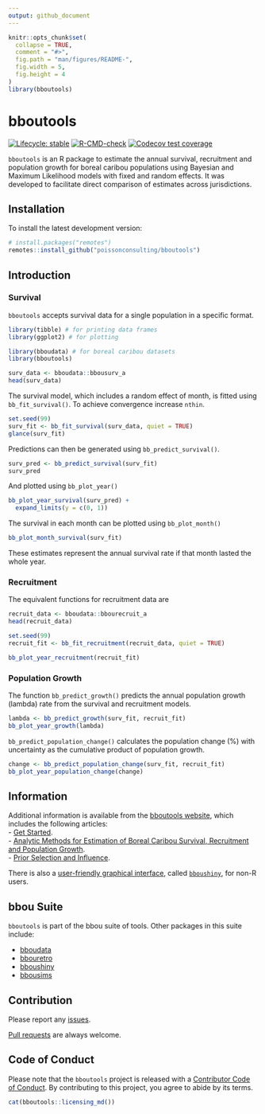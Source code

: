 ```yaml
---
output: github_document
---
```


<!-- README.md is generated from README.Rmd. Please edit that file -->

```r
knitr::opts_chunk$set(
  collapse = TRUE,
  comment = "#>",
  fig.path = "man/figures/README-",
  fig.width = 5,
  fig.height = 4
)
library(bboutools)
```

# bboutools

<!-- badges: start -->
[![Lifecycle: stable](https://img.shields.io/badge/lifecycle-stable-green.svg)](https://lifecycle.r-lib.org/articles/stages.html#stable)
[![R-CMD-check](https://github.com/poissonconsulting/bboutools/actions/workflows/R-CMD-check.yaml/badge.svg)](https://github.com/poissonconsulting/bboutools/actions/workflows/R-CMD-check.yaml)
[![Codecov test coverage](https://codecov.io/gh/poissonconsulting/bboutools/graph/badge.svg)](https://app.codecov.io/gh/poissonconsulting/bboutools)
<!-- badges: end -->

`bboutools` is an R package to estimate the annual survival, recruitment and population growth for boreal caribou populations using Bayesian and Maximum Likelihood models with fixed and random effects.
It was developed to facilitate direct comparison of estimates across jurisdictions.

## Installation

To install the latest development version:

``` r
# install.packages("remotes")
remotes::install_github("poissonconsulting/bboutools")
```

## Introduction

### Survival

`bboutools` accepts survival data for a single population in a specific format.

```r
library(tibble) # for printing data frames
library(ggplot2) # for plotting

library(bboudata) # for boreal caribou datasets
library(bboutools)

surv_data <- bboudata::bbousurv_a
head(surv_data)
```

The survival model, which includes a random effect of month, is fitted using `bb_fit_survival()`.
To achieve convergence increase `nthin`.

```r
set.seed(99)
surv_fit <- bb_fit_survival(surv_data, quiet = TRUE)
glance(surv_fit)
```

Predictions can then be generated using `bb_predict_survival()`.
```r
surv_pred <- bb_predict_survival(surv_fit)
surv_pred
```

And plotted using `bb_plot_year()`
```r
bb_plot_year_survival(surv_pred) +
  expand_limits(y = c(0, 1))
```

The survival in each month can be plotted using `bb_plot_month()`
```r
bb_plot_month_survival(surv_fit)
```

These estimates represent the annual survival rate if that month lasted the whole year.  

### Recruitment

The equivalent functions for recruitment data are

```r
recruit_data <- bboudata::bbourecruit_a
head(recruit_data)

set.seed(99)
recruit_fit <- bb_fit_recruitment(recruit_data, quiet = TRUE)

bb_plot_year_recruitment(recruit_fit)
```

### Population Growth

The function `bb_predict_growth()` predicts the annual population growth (lambda) rate from the survival and recruitment models.

```r
lambda <- bb_predict_growth(surv_fit, recruit_fit)
bb_plot_year_growth(lambda)
```

`bb_predict_population_change()` calculates the population change (%) with uncertainty as the cumulative product of population growth. 

```r
change <- bb_predict_population_change(surv_fit, recruit_fit)
bb_plot_year_population_change(change)
```

## Information

Additional information is available from the [bboutools website](https://poissonconsulting.github.io/bboutools/), which includes the following articles:  
- [Get Started](https://poissonconsulting.github.io/bboutools/articles/bboutools.html).  
- [Analytic Methods for Estimation of Boreal Caribou Survival, Recruitment and Population Growth](https://poissonconsulting.github.io/bboutools/articles/bbmethods.html).  
- [Prior Selection and Influence](https://poissonconsulting.github.io/bboutools/articles/priors.html).  

There is also a [user-friendly graphical interface](https://poissonconsulting.shinyapps.io/bboushiny/), called [`bboushiny`](https://github.com/poissonconsulting/bboushiny), for non-R users.

## bbou Suite

`bboutools` is part of the bbou suite of tools. 
Other packages in this suite include:

- [bboudata](https://github.com/poissonconsulting/bboudata)
- [bbouretro](https://github.com/poissonconsulting/bbouretro)
- [bboushiny](https://github.com/poissonconsulting/bboushiny)
- [bbousims](https://github.com/poissonconsulting/bbousims)

## Contribution

Please report any [issues](https://github.com/poissonconsulting/bboutools/issues).

[Pull requests](https://github.com/poissonconsulting/bboutools/pulls) are always welcome.

## Code of Conduct

Please note that the `bboutools` project is released with a [Contributor Code of Conduct](https://poissonconsulting.github.io/bboutools/CODE_OF_CONDUCT.html). By contributing to this project, you agree to abide by its terms.

```r
cat(bboutools::licensing_md())
```
